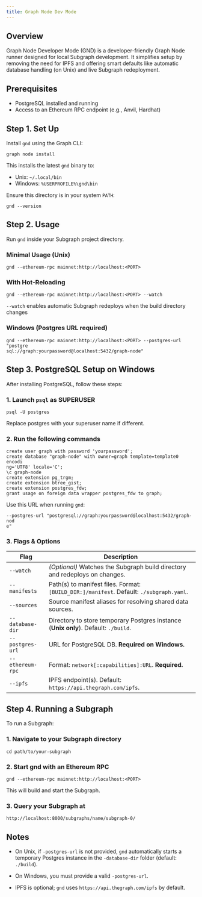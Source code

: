 ```yaml
---
title: Graph Node Dev Mode
---
```


## Overview

Graph Node Developer Mode (GND) is a developer-friendly Graph Node runner designed for local Subgraph development. It simplifies setup by removing the need for IPFS and offering smart defaults like automatic database handling (on Unix) and live Subgraph redeployment.

## Prerequisites

- PostgreSQL installed and running
- Access to an Ethereum RPC endpoint (e.g., Anvil, Hardhat)

## Step 1. Set Up

Install `gnd` using the Graph CLI:

```
graph node install
```

This installs the latest `gnd` binary to:

- Unix: `~/.local/bin`
- Windows: `%USERPROFILE%\gnd\bin`

Ensure this directory is in your system `PATH`:

```
gnd --version
```

## Step 2. Usage

Run `gnd` inside your Subgraph project directory.

### Minimal Usage (Unix)

```
gnd --ethereum-rpc mainnet:http://localhost:<PORT>
```

### With Hot-Reloading

```
gnd --ethereum-rpc mainnet:http://localhost:<PORT> --watch
```

`--watch` enables automatic Subgraph redeploys when the build directory changes

### Windows (Postgres URL required)

```
gnd --ethereum-rpc mainnet:http://localhost:<PORT> --postgres-url "postgre
sql://graph:yourpassword@localhost:5432/graph-node"
```

## Step 3. PostgreSQL Setup on Windows

After installing PostgreSQL, follow these steps:

### 1. Launch `psql` as SUPERUSER

```
psql -U postgres
```

Replace postgres with your superuser name if different.

### 2. Run the following commands

```
create user graph with password 'yourpassword';
create database "graph-node" with owner=graph template=template0 encodi
ng='UTF8' locale='C';
\c graph-node
create extension pg_trgm;
create extension btree_gist;
create extension postgres_fdw;
grant usage on foreign data wrapper postgres_fdw to graph;
```

Use this URL when running `gnd`:

```
--postgres-url "postgresql://graph:yourpassword@localhost:5432/graph-nod
e"
```

### 3. Flags & Options

| Flag             | Description                                                                             |
| ---------------- | --------------------------------------------------------------------------------------- |
| `--watch`        | _(Optional)_ Watches the Subgraph build directory and redeploys on changes.             |
| `--manifests`    | Path(s) to manifest files. Format: `[BUILD_DIR:]/manifest`. Default: `./subgraph.yaml`. |
| `--sources`      | Source manifest aliases for resolving shared data sources.                              |
| `--database-dir` | Directory to store temporary Postgres instance (**Unix only**). Default: `./build`.     |
| `--postgres-url` | URL for PostgreSQL DB. **Required on Windows.**                                         |
| `--ethereum-rpc` | Format: `network[:capabilities]:URL`. **Required.**                                     |
| `--ipfs`         | IPFS endpoint(s). Default: `https://api.thegraph.com/ipfs`.                             |

## Step 4. Running a Subgraph

To run a Subgraph:

### 1. Navigate to your Subgraph directory

```
cd path/to/your-subgraph
```

### 2. Start gnd with an Ethereum RPC

```
gnd --ethereum-rpc mainnet:http://localhost:<PORT>
```

This will build and start the Subgraph.

### 3. Query your Subgraph at

```
http://localhost:8000/subgraphs/name/subgraph-0/
```

## Notes

- On Unix, if `-postgres-url` is not provided, `gnd` automatically starts a temporary Postgres instance in the `-database-dir` folder (default: `./build`).

- On Windows, you must provide a valid `-postgres-url`.

- IPFS is optional; `gnd` uses `https://api.thegraph.com/ipfs` by default.
